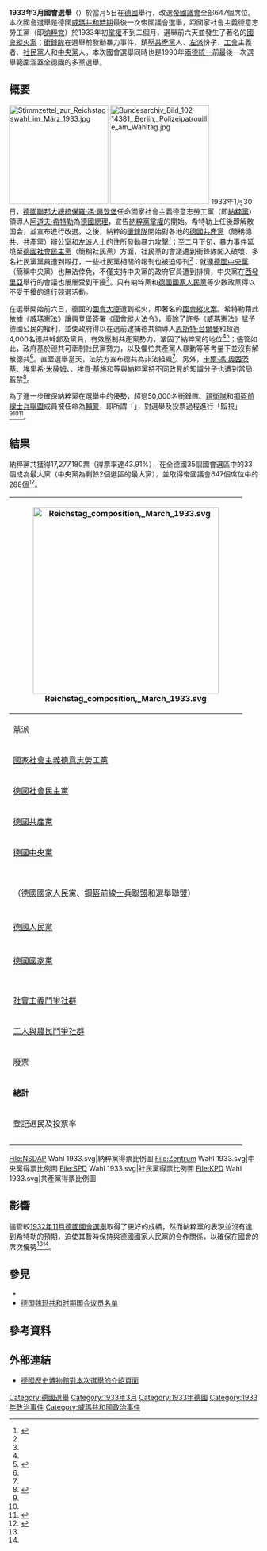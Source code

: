 {{NoteTA
| G1 = 地名翻譯
| G2 = 人物譯名
| 1 = zh-cn:德国工人党; zh-tw:德意志勞工黨; zh-hk:德國工人黨;
| 2 = zh-cn:党卫队; zh-sg:亲卫队; zh-tw:親衛隊; zh-hk:黨衛隊;
}}
{{Infobox Election
| election_name = 1933年（3月）國會選舉<br/><small>{{lang|de|Reichstagswahl (März) 1933}}</small>
| country = 德國
| flag_year = 威瑪
| type = parliamentary
| ongoing = no
| previous_election = 1932年11月德國國會選舉
| previous_year = 1932年11月
| next_election = 1933年11月德國國會選舉
| next_year = 1933年11月
| seats_for_election = [[帝国议会_(魏玛共和国)|帝國議會]]共647個席位
| majority_seats = 324
| turnout = 88.74%（{{increase}} 8.1[[百分点|百分点]]）
| election_date = 1933年3月5日
| image1 = [[File:Adolf_Hitler_1932_(cropped).jpg|100px]]
| leader1 = [[阿道夫·希特勒|阿道夫·希特勒]]
| leader_since1 = 1921年7月29日
| party1 = [[纳粹党|國家社會主義<br/>德意志勞工黨]]
| color1 = 964B00
| last_election1 = 196（33.09%）
| seats1 = '''288'''
| seat_change1 = {{increase}} 92
| popular_vote1 = '''17,277,180'''
| percentage1 = '''43.91%'''
| swing1 = {{increase}} 10.82%
| image2 = [[File:Ottowelsportait.jpg|100px]]
| leader2 = [[奧托·威爾斯|奧托·威爾斯]]
| leader_since2 = 1919年
| party2 = [[德國社會民主黨|德國社會民主黨]]
| color2 = F0001C
| last_election2 = 121（20.43%）
| seats2 = 120
| seat_change2 = {{decrease}} 1
| popular_vote2 = 7,516,243
| percentage2 = 18.25%
| swing2 = {{decrease}} 2.18%
| image3 = [[File:Bundesarchiv_Bild_102-12940,_Ernst_Thälmann_(scrap).jpg|100px]]
| leader3 = [[恩斯特·台爾曼|恩斯特·台爾曼]]
| leader_since3 = 1925年10月
| party3 = [[德國共產黨|德國共產黨]]
| color3 = ED1B34
| last_election3 = 100（16.86%）
| seats3 = 81
| seat_change3 = {{decrease}} 19
| popular_vote3 = 4,848,058
| percentage3 = 12.32%
| swing3 = {{decrease}} 4.54%
| image4 = [[File:Ludwig_Kaas_Konkordatsunterzeichnung_mini_(cropped).jpg|100px]]
| leader4 = {{link-en|路德維希·卡斯|Ludwig Kaas}}
| leader_since4 = 1928年9月
| party4 = [[德國中央黨|德國中央黨]]
| color4 = 000000
| last_election4 = 70（11.93%）
| seats4 = 74
| seat_change4 = {{increase}} 4
| popular_vote4 = 4,424,905
| percentage4 = 11.25%
| swing4 = {{decrease}} 0.68%
| image5 = [[File:AlfredHugenberg1933_(cropped).jpeg|100px]]
| leader5 = [[阿尔弗雷德·胡根贝格|阿尔弗雷德·胡根贝格]]
| leader_since5 = 1928年
| party5 = [[德國國家人民黨|德國國家人民黨]]
| color5 = 63B8FF
| last_election5 = 52（8.34%）
| seats5 = 52
| seat_change5 = {{steady}} 0
| popular_vote5 = 3,136,760
| percentage5 = 7.97%
| swing5 = {{decrease}} 0.37%
| image6 = [[File:Heinrich_held_102_01176crop_(cropped).png|100px]]
| leader6 = {{link-en|海因里希·赫爾德|Heinrich Held}}
| leader_since6 = 1924年6月27日
| party6 = {{link-en|巴伐利亞人民黨|Bavarian People's Party}}
| color6 = 98F5FF
| last_election6 = 20（3.09%）
| seats6 = 18
| seat_change6 = {{decrease}} 2
| popular_vote6 = 1,073,552
| percentage6 = 2.73%
| swing6 = {{decrease}} 0.36%
| title = [[德國總理|總理]]
| before_election = [[阿道夫·希特勒|阿道夫·希特勒]]
| before_party = [[國家社會主義德意志勞工黨|國家社會主義德意志勞工黨]]
| after_election = 阿道夫·希特勒
| after_party = 國家社會主義德意志勞工黨
| map_image = Reichstagswahl März 1933.svg
| map_size = 350px
| map_caption = '''選舉結果'''<br/>圖中之「NSDAP」為國家社會主義德意志勞工黨<br/>「Zentrum」為德國中央黨
}}
'''1933年3月國會選舉'''（{{lang-de|Reichstagswahl März 1933}}）於當月5日在[[威瑪共和國|德國]]舉行，改選[[帝国议会_(魏玛共和国)|帝國議會]]全部647個席位。本次國會選舉是德國[[魏瑪共和國|威瑪共和時期]]最後一次帝國議會選舉，距國家社會主義德意志勞工黨（即[[纳粹党|纳粹党]]）於1933年初[[纳粹党掌权|掌權]]不到二個月，選舉前六天並發生了著名的[[國會縱火案|國會縱火案]]；[[冲锋队_(纳粹党)|衝鋒隊]]在選舉前發動暴力事件，鎮壓[[德國共產黨|共產黨]]人、[[左派|左派]]份子、[[工會|工會]]主義者、[[德國社會民主黨|社民黨]]人和[[德國中央黨|中央黨]]人。本次國會選舉同時也是1990年[[兩德統一|兩德統一]]前最後一次選舉範圍涵蓋全德國的多黨選舉。

== 概要 ==
[[File:Stimmzettel_zur_Reichstagswahl_im_März_1933.jpg|200px]]
[[File:Bundesarchiv_Bild_102-14381,_Berlin,_Polizeipatrouille_am_Wahltag.jpg|200px]]
1933年1月30日，[[威瑪共和國|德國]][[聯邦大總統|聯邦大總統]][[保羅·馮·興登堡|保羅·馮·興登堡]]任命國家社會主義德意志勞工黨（即[[納粹黨|納粹黨]]）領導人[[阿道夫·希特勒|阿道夫·希特勒]]為[[德國總理|德國總理]]，宣告[[納粹黨掌權|納粹黨掌權]]的開始。希特勒上任後即解散国会，並宣布進行改選。之後，納粹的[[衝鋒隊_(納粹黨)|衝鋒隊]]開始對各地的[[德國共產黨|德國共產黨]]（簡稱德共、共產黨）辦公室和[[左派|左派]]人士的住所發動暴力攻擊<ref name="The Coming">{{Cite book|title=The Coming of the Third Reich|url=https://archive.org/details/isbn_9781594200045|author=[[理查德·J·埃文斯|Richard J. Evans]]|publisher=[[企鵝出版集團|Penguin Press]]|year=2004|isbn=1594200041|location=[[New_York|New York]]|pages=|language=en}}</ref>{{rp|20－22}}；至二月下旬，暴力事件延燒至[[德國社會民主黨|德國社會民主黨]]（簡稱社民黨）方面，社民黨的會議遭到衝鋒隊闖入破壞、多名社民黨黨員遭到毆打，一些社民黨相關的報刊也被迫停刊<ref name="The Coming"/>{{rp|318－320}}；就連[[德國中央黨|德國中央黨]]（簡稱中央黨）也無法倖免，不僅支持中央黨的政府官員遭到排擠，中央黨在[[西發里亞|西發里亞]]舉行的會議也屢屢受到干擾<ref name="The Coming"/>{{rp|322}}。只有納粹黨和[[德國國家人民黨|德國國家人民黨]]等少數政黨得以不受干擾的進行競選活動。

在選舉開始前六日，德國的[[德國國會大廈|國會大廈]]遭到縱火，即著名的[[國會縱火案|國會縱火案]]。希特勒藉此依據《[[威瑪憲法|威瑪憲法]]》{{link-en|威瑪憲法第48條|Article 48 (Weimar Constitution)|第48條}}讓興登堡簽署《[[國會縱火法令|國會縱火法令]]》，廢除了許多《威瑪憲法》賦予德國公民的權利，並使政府得以在選前逮捕德共領導人[[恩斯特·台爾曼|恩斯特·台爾曼]]和超過4,000名德共幹部及黨員，有效壓制共產黨勢力，鞏固了納粹黨的地位<ref name="The Coming"/>{{rp|331}}<ref name="Der Weg in die Katastrophe">{{Cite book|title=Der Weg in die Katastrophe. Arbeiter und Arbeiterbewegung in der Weimarer Republik|author={{link-en|海因里希·奧古斯特·溫克勒|Heinrich August Winkler|Heinrich August Winkler}}|publisher={{link-de|Verlag J.H.W. Dietz Nachf. Bonn|Verlag J.H.W. Dietz Nachf. Bonn}}|year=1990|isbn=9783801200954|location=[[波昂|Bonn]]|pages=|language=de}}</ref>{{rp|876}}；儘管如此，政府基於德共可牽制社民黨勢力，以及懼怕共產黨人暴動等等考量下並沒有解散德共<ref name="Der Weg in die Katastrophe"/>{{rp|882}}。直至選舉當天，法院方宣布德共為非法組織<ref name="The Coming"/>{{rp|335－336}}。另外，[[卡爾·馮·奧西茨基|卡爾·馮·奧西茨基]]、[[埃里希·米薩姆|埃里希·米薩姆]]、{{link-de|路德維希·雷恩|Ludwig Renn}}、[[埃貢·歐文·基施|埃貢·基施]]和{{link-de|馬克斯·霍丹|Max Hodann}}等與納粹黨持不同政見的知識分子也遭到當局監禁<ref name="Der lange Weg nach Westen">{{Cite book|title={{link-de|向西漫漫長路|Der lange Weg nach Westen|Der lange Weg nach Westen}}|volume=2|author=Heinrich August Winkler|publisher=Verlag J.H.W. Dietz Nachf. Bonn|year=2005|isbn=340646002X|location=[[波昂|Bonn]]|pages=|language=de}}</ref>{{rp|9}}。

為了進一步確保納粹黨在選舉中的優勢，超過50,000名衝鋒隊、[[親衛隊|親衛隊]]和[[鋼盔前線士兵聯盟|鋼盔前線士兵聯盟]]成員被任命為[[輔警|輔警]]，即所謂「{{link-en|協助警察|Hilfspolizei}}」，對選舉及投票過程進行「監視」<ref name="The Coming"/>{{rp|339}}<ref name="Der lange Weg nach Westen"/>{{rp|8}}<ref name="UNLEASHED">{{Cite web|title=VIOLENCE UNLEASHED|url=http://www.berlin.de/2013/en/open-air-exhibitions/urban-memorials/08-platz-der-republik-centres-of-the-seizure-of-power/violence-unleashed/|accessdate=2019-11-15|author=|date=|work=Berlin.de|publisher=[[柏林|Stadt Berlin]]|language=en|archiveurl=https://web.archive.org/web/20160818085550/http://www.berlin.de/2013/en/open-air-exhibitions/urban-memorials/08-platz-der-republik-centres-of-the-seizure-of-power/violence-unleashed/|archivedate=2016-08-18|dead-url=no}}</ref>。

== 結果 ==
納粹黨共獲得17,277,180票（得票率達43.91%），在全德國35個國會選區中的33個成為最大黨（中央黨為剩餘2個選區的最大黨），並取得帝國議會647個席位中的288個<ref>{{Cite web|title=Deutschland: Wahl zum 8. Reichstag 1933|url=http://www.gonschior.de/weimar/Deutschland/RT8.html|accessdate=2019-11-15|work=gonschior.de|language=de|archive-url=https://web.archive.org/web/20190424233123/http://www.gonschior.de/weimar/Deutschland/RT8.html|archive-date=2019-04-24|dead-url=no}}</ref>。
{| class="wikitable"
! colspan="5" | [[File:Reichstag_composition,_March_1933.svg|375px]]
|-
! 黨派
! 得票數
! 百分比（%）
! 取得席次
! 變動
|-
| [[纳粹党|國家社會主義德意志勞工黨]] || 17,277,180 || 43.91 || 288 || {{increase}} 92
|-
| [[德國社會民主黨|德國社會民主黨]] || 7,181,629 || 18.25 || 120 || {{decrease}} 1
|-
| [[德國共產黨|德國共產黨]] || 4,848,058 || 12.32 || 81 || {{decrease}} 19
|-
| [[德國中央黨|德國中央黨]] || 4,424,905 || 11.25 || 73 || {{increase}} 3
|-
| {{link-de|黑白紅奮鬥前線|Kampffront Schwarz-Weiß-Rot}}<br/>（[[德國國家人民黨|德國國家人民黨]]、[[鋼盔前線士兵聯盟|鋼盔前線士兵聯盟]]和{{link-de|鄉村同盟 (德國)|Landbund (Deutschland)|鄉村同盟}}選舉聯盟） || 3,136,760 || 7.97 || 52 || {{increase}} 1
|-
| {{link-en|巴伐利亞人民黨|Bavarian People's Party}} || 1,073,552 || 2.73 || 19 || {{decrease}} 1
|-
| [[德國人民黨|德國人民黨]] || 432,312 || 1.10 || 2 || {{decrease}} 9
|-
| {{link-en|基督教社會人民服務|Christian Social People's Service}} || 383,999 || 0.98 || 4 || {{decrease}} 1
|-
| [[德國民主黨|德國國家黨]] || 334,242 || 0.85 || 5 || {{increase}} 3
|-
| {{link-en|德國農民黨|German Farmers' Party}} || 114,048 || 0.29 || 2 || {{decrease}} 1
|-
| {{link-de|鄉村同盟 (德國)|Landbund (Deutschland)|鄉村同盟}} || 83,839 || 0.21 || 1 || {{decrease}} 1
|-
| {{link-en|德意志－漢諾威黨|German-Hanoverian Party}} || 47,743 || 0.12 || 0 || {{decrease}} 1
|-
| [[社會主義鬥爭社群|社會主義鬥爭社群]] || 3,954 || 0.01 || 0 || {{N/A|不適用}}
|-
| [[工人與農民鬥爭社群|工人與農民鬥爭社群]] || 1,110 || 0.00 || 0 || {{steady}}
|-
| 廢票 || 311,698 || {{N/A|不適用}} || {{N/A|不適用}} || {{N/A|不適用}}
|-
! '''總計''' || '''39,655,029''' || '''100''' || '''647''' || '''{{increase}} 63'''
|-
! 登記選民及投票率 || 44,685,764 || 88.74 || {{N/A|不適用}} || {{N/A|不適用}}
|-
| colspan="5" | {{center|資料來源：[http://www.gonschior.de/weimar/Deutschland/RT8.html Gonschior.de]}}
|-
|}
{{Bar box
| title = 得票比例
| titlebar = #ddd
| width = 600px
| barwidth = 400px
| bars =
{{Bar percent|'''{{nowrap|國家社會主義德意志勞工黨}}'''|{{Party meta/color/國家社會主義德國工人黨}}|43.91}}
{{Bar percent|德國社會民主黨|{{Party meta/color/德國社會民主黨}}|18.25}}
{{Bar percent|德國共產黨|{{Party meta/color/左翼黨 (德國)}}|12.32}}
{{Bar percent|德國中央黨|{{Party meta/color/德國中央黨}}|11.25}}
{{Bar percent|黑白紅奮鬥前線|{{Party meta/color/德國國家人民黨}}|7.97}}
{{Bar percent|巴伐利亞人民黨|{{Party meta/color/巴伐利亞人民黨}}|2.73}}
{{bar percent|德國人民黨|{{Party/meta/color/德國人民黨}}|1.10}}
{{bar percent|德國國家黨|{{Party meta/color/德國民主黨}}|0.85}}
{{Bar percent|其他黨派|#777777|1.62}}
}}
{{Bar box
| title = 取得議會席次比例
| titlebar = #ddd
| width = 600px
| barwidth = 400px
| bars=
{{Bar percent|'''{{nowrap|國家社會主義德意志勞工黨}}'''|{{Party meta/color/國家社會主義德國工人黨}}|44.51}}
{{Bar percent|德國社會民主黨|{{Party meta/color/德國社會民主黨}}|18.55}}
{{Bar percent|德國共產黨|{{Party meta/color/左翼黨 (德國)}}|12.52}}
{{Bar percent|德國中央黨|{{Party meta/color/德國中央黨}}|11.28}}
{{Bar percent|黑白紅奮鬥前線|{{Party meta/color/德國國家人民黨}}|8.04}}
{{Bar percent|巴伐利亞人民黨|{{Party meta/color/巴伐利亞人民黨}}|2.94}}
{{Bar percent|德國國家黨|{{Party meta/color/德國民主黨}}|0.77}}
{{Bar percent|德國人民黨|{{Party/meta/color/德國人民黨}}|0.31}}
{{Bar percent|其他黨派|#777777|1.08}}
}}
<gallery>
File:NSDAP Wahl 1933.svg|納粹黨得票比例圖
File:Zentrum Wahl 1933.svg|中央黨得票比例圖
File:SPD Wahl 1933.svg|社民黨得票比例圖
File:KPD Wahl 1933.svg|共產黨得票比例圖
</gallery>

== 影響 ==
儘管較[[1932年11月德國國會選舉|1932年11月德國國會選舉]]取得了更好的成績，然而納粹黨的表現並沒有達到希特勒的預期，迫使其暫時保持與德國國家人民黨的合作關係，以確保在國會的席次優勢<ref name="The Coming"/><ref name="UNLEASHED"/>。

== 參見 ==
* {{link-de|德意志國第八屆國會議員名單|Liste der Reichstagsabgeordneten der Weimarer Republik (8. Wahlperiode)}}
* [[德国国会议员名单_(魏玛共和时期)|德国魏玛共和时期国会议员名单]]

== 參考資料 ==
{{reflist}}

== 外部連結 ==
* [https://www.dhm.de/lemo/kapitel/ns-regime/etablierung/wahl33/ 德國歷史博物館對本次選舉的介紹頁面]{{Wayback|url=https://www.dhm.de/lemo/kapitel/ns-regime/etablierung/wahl33/|date=20191110073704}}{{de icon}}

{{德國選舉}}

[[Category:德國選舉|Category:德國選舉]]
[[Category:1933年3月|Category:1933年3月]]
[[Category:1933年德國|Category:1933年德國]]
[[Category:1933年政治事件|Category:1933年政治事件]]
[[Category:威瑪共和國政治事件|Category:威瑪共和國政治事件]]